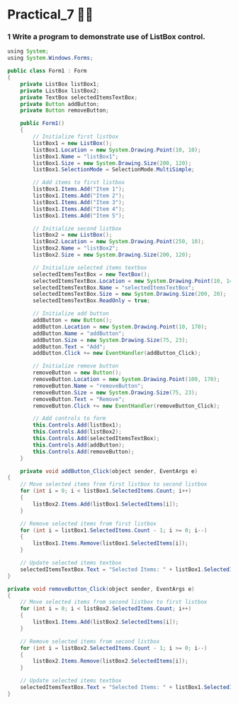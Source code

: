 # Practical_7 😶‍🌫️

### 1 Write a program to demonstrate use of ListBox control.

```java copy
using System;
using System.Windows.Forms;

public class Form1 : Form
{
    private ListBox listBox1;
    private ListBox listBox2;
    private TextBox selectedItemsTextBox;
    private Button addButton;
    private Button removeButton;

    public Form1()
    {
        // Initialize first listbox
        listBox1 = new ListBox();
        listBox1.Location = new System.Drawing.Point(10, 10);
        listBox1.Name = "listBox1";
        listBox1.Size = new System.Drawing.Size(200, 120);
        listBox1.SelectionMode = SelectionMode.MultiSimple;

        // Add items to first listbox
        listBox1.Items.Add("Item 1");
        listBox1.Items.Add("Item 2");
        listBox1.Items.Add("Item 3");
        listBox1.Items.Add("Item 4");
        listBox1.Items.Add("Item 5");

        // Initialize second listbox
        listBox2 = new ListBox();
        listBox2.Location = new System.Drawing.Point(250, 10);
        listBox2.Name = "listBox2";
        listBox2.Size = new System.Drawing.Size(200, 120);

        // Initialize selected items textbox
        selectedItemsTextBox = new TextBox();
        selectedItemsTextBox.Location = new System.Drawing.Point(10, 140);
        selectedItemsTextBox.Name = "selectedItemsTextBox";
        selectedItemsTextBox.Size = new System.Drawing.Size(200, 20);
        selectedItemsTextBox.ReadOnly = true;

        // Initialize add button
        addButton = new Button();
        addButton.Location = new System.Drawing.Point(10, 170);
        addButton.Name = "addButton";
        addButton.Size = new System.Drawing.Size(75, 23);
        addButton.Text = "Add";
        addButton.Click += new EventHandler(addButton_Click);

        // Initialize remove button
        removeButton = new Button();
        removeButton.Location = new System.Drawing.Point(100, 170);
        removeButton.Name = "removeButton";
        removeButton.Size = new System.Drawing.Size(75, 23);
        removeButton.Text = "Remove";
        removeButton.Click += new EventHandler(removeButton_Click);

        // Add controls to form
        this.Controls.Add(listBox1);
        this.Controls.Add(listBox2);
        this.Controls.Add(selectedItemsTextBox);
        this.Controls.Add(addButton);
        this.Controls.Add(removeButton);
    }

    private void addButton_Click(object sender, EventArgs e)
{
    // Move selected items from first listbox to second listbox
    for (int i = 0; i < listBox1.SelectedItems.Count; i++)
    {
        listBox2.Items.Add(listBox1.SelectedItems[i]);
    }

    // Remove selected items from first listbox
    for (int i = listBox1.SelectedItems.Count - 1; i >= 0; i--)
    {
        listBox1.Items.Remove(listBox1.SelectedItems[i]);
    }

    // Update selected items textbox
    selectedItemsTextBox.Text = "Selected Items: " + listBox1.SelectedItems.Count.ToString();
}

private void removeButton_Click(object sender, EventArgs e)
{
    // Move selected items from second listbox to first listbox
    for (int i = 0; i < listBox2.SelectedItems.Count; i++)
    {
        listBox1.Items.Add(listBox2.SelectedItems[i]);
    }

    // Remove selected items from second listbox
    for (int i = listBox2.SelectedItems.Count - 1; i >= 0; i--)
    {
        listBox2.Items.Remove(listBox2.SelectedItems[i]);
    }

    // Update selected items textbox
    selectedItemsTextBox.Text = "Selected Items: " + listBox1.SelectedItems.Count.ToString();
}

```
